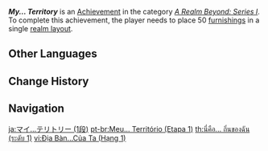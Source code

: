 {{Achievement Infobox
|title        = My... Territory
|id           = 81071
|order id     = 1072
|category     = A Realm Beyond: Series I
|description  = Place 50 [[furnishings]] in a single [[Realm Layout|realm layout]].
|requirements = 
|primogems    = 5
|tracking     = Tracks the maximum amount of furnishings ever placed in any realm.
|topic        = 
|set          = My... Territory
|tier         = 1
|tiers_total  = 3
}}
'''''My... Territory''''' is an [[Achievement]] in the category ''[[A Realm Beyond: Series I]]''. To complete this achievement, the player needs to place 50 [[furnishings]] in a single [[Realm Layout|realm layout]].
<!--
==Trivia==

==Video Guides==
{{EVT
|video1   = 
|caption1 = 
}}
-->
==Other Languages==
{{Other Languages|Transclude=My... Territory}}

==Change History==
{{Change History|1.5}}
<!--
==References==
{{Reflist}}
-->
==Navigation==
{{Achievement Navbox}}

[[ja:マイ…テリトリー (1段)]]
[[pt-br:Meu... Território (Etapa 1)]]
[[th:นี่คือ... ถิ่นของฉัน (ระดับ 1)]]
[[vi:Địa Bàn...Của Ta (Hạng 1)]]